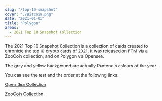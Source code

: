 ```yaml
---
slug: "/top-10-snapshot"
cover: "./Bitcoin.png"
date: "2021-01-01"
title: "Polygon"
areas:
  - 2021 Top 10 Snapshot Collection
---
```

The 2021 Top 10 Snapshot Collection is a collection of cards created to chronicle the top 10 crypto cards of 2021. It was released on FTM via a ZooCoin collection, and on Polygon via Opensea.

The grey and yellow background are actually Pantone's colours of the year.

You can see the rest and the order at the following links:

<a href="https://www.element.market/collections/crypto-tcg"><btn>Open Sea Collection</btn></a>

<a href="https://www.element.market/collections/crypto-tcg"><btn>ZooCoin Collection</btn></a>
